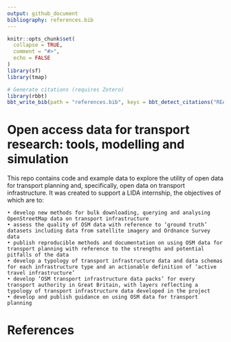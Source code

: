 ```yaml
---
output: github_document
bibliography: references.bib
---
```


<!-- README.md is generated from README.Rmd. Please edit that file -->

```r
knitr::opts_chunk$set(
  collapse = TRUE,
  comment = "#>",
  echo = FALSE
)
library(sf)
library(tmap)
```

```r
# Generate citations (requires Zotero)
library(rbbt)
bbt_write_bib(path = "references.bib", keys = bbt_detect_citations("README.Rmd"), overwrite = TRUE)
```





# Open access data for transport research: tools, modelling and simulation

<!-- badges: start -->

This repo contains code and example data to explore the utility of open data for transport planning and, specifically, open data on transport infrastructure.
It was created to support a LIDA internship, the objectives of which are to:

    • develop new methods for bulk downloading, querying and analysing OpenStreetMap data on transport infrastructure
    • assess the quality of OSM data with reference to ‘ground truth’ datasets including data from satellite imagery and Ordnance Survey data
    • publish reproducible methods and documentation on using OSM data for transport planning with reference to the strengths and potential pitfalls of the data
    • develop a typology of transport infrastructure data and data schemas for each infrastructure type and an actionable definition of ‘active travel infrastructure’
    • develop ‘OSM transport infrastructure data packs’ for every transport authority in Great Britain, with layers reflecting a typology of transport infrastructure data developed in the project
    • develop and publish guidance on using OSM data for transport planning

# References

